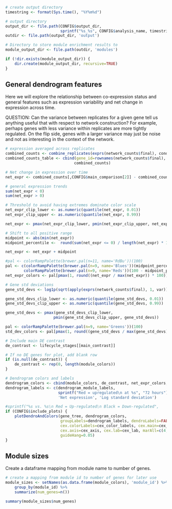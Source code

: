 ```r
# create output directory
timestring <- format(Sys.time(), "%Y%m%d")

# output directory    
output_dir <- file.path(CONFIG$output_dir, 
                        sprintf("%s_%s", CONFIG$analysis_name, timestring))
outdir <- file.path(output_dir, 'output')

# Directory to store module enrichment results to
module_output_dir <- file.path(outdir, 'modules')

if (!dir.exists(module_output_dir)) {
	dir.create(module_output_dir, recursive=TRUE)
}
```

General dendrogram features
---------------------------

Here we will explore the relationship between co-expression status and general
features such as expression variability and net change in expression across
time.

QUESTION: Can the variance between replicates for a given gene tell us anything
useful that with respect to network construction? For example, perhaps genes
with less variance within replicates are more tightly regulated. On the flip
side, genes with a larger variance may just be noise and not as interesting in
the context of the network.

```r
# expression averaged across replicates
combined_counts <- combine_replicates(exprs(network_counts$final), condition)
combined_counts_table <- cbind(gene_id=rownames(network_counts$final),
                              combined_counts)
```

```r
# Net change in expression over time
net_expr <- combined_counts[,CONFIG$main_comparison[2]] - combined_counts[,CONFIG$main_comparison[1]]

# general expression trends
sum(net_expr < 0)
sum(net_expr > 0)

# Threshold to avoid having extremes dominate color scale
net_expr_clip_lower <- as.numeric(quantile(net_expr, 0.01))
net_expr_clip_upper <- as.numeric(quantile(net_expr, 0.99))

net_expr <- pmax(net_expr_clip_lower, pmin(net_expr_clip_upper, net_expr))

# Shift to all positive range
midpoint <- abs(min(net_expr))
midpoint_percentile <-  round(sum(net_expr <= 0) / length(net_expr) * 100)

net_expr <- net_expr + midpoint

#pal <- colorRampPalette(brewer.pal(n=11, name='RdBu'))(100)
pal <- c(colorRampPalette(brewer.pal(n=9, name='Blues'))(midpoint_percentile),
        colorRampPalette(brewer.pal(n=9, name='Reds'))(100 - midpoint_percentile))
net_expr_colors <- pal[pmax(1, round((net_expr / max(net_expr)) * 100))]

# Gene std deviations
gene_std_devs <- log1p(sqrt(apply(exprs(network_counts$final), 1, var)))

gene_std_devs_clip_lower <- as.numeric(quantile(gene_std_devs, 0.01))
gene_std_devs_clip_upper <- as.numeric(quantile(gene_std_devs, 0.99))

gene_std_devs <- pmax(gene_std_devs_clip_lower, 
                     pmin(gene_std_devs_clip_upper, gene_std_devs))

pal <- colorRampPalette(brewer.pal(n=9, name='Greens'))(100)
std_dev_colors <- pal[pmax(1, round((gene_std_devs / max(gene_std_devs)) * 100))]

# Include main DE contrast
de_contrast <- lifecycle_stages[[main_contrast]]

# If no DE genes for plot, add blank row
if (is.null(de_contrast)) {
    de_contrast <- rep(0, length(module_colors))
}

# Dendrogram colors and labels
dendrogram_colors <- cbind(module_colors, de_contrast, net_expr_colors, std_dev_colors)
dendrogram_labels <- c(dendrogram_module_labels,
                       sprintf("Red = upregulated\n at %s", "72 hours"),
                       'Net expression', 'Log standard deviation')

#sprintf("%s vs. %s\n Red = Up-regulated\n Black = Down-regulated",
if (CONFIG$include_plots) {
    plotDendroAndColors(gene_tree, dendrogram_colors,
                        groupLabels=dendrogram_labels, dendroLabels=FALSE,
                        cex.colorLabels=cex_color_labels, cex.main=cex_main,
                        cex.axis=cex_axis, cex.lab=cex_lab, marAll=c(4,8,6,4),
                        guideHang=0.05)
}

```

Module sizes
------------

Create a dataframe mapping from module name to number of genes.

```r
# create a mapping from module id to number of genes for later use
module_sizes <- setNames(as.data.frame(module_colors), 'module_id') %>% 
    group_by(module_id) %>% 
    summarize(num_genes=n())
```

```r
summary(module_sizes$num_genes)
```

